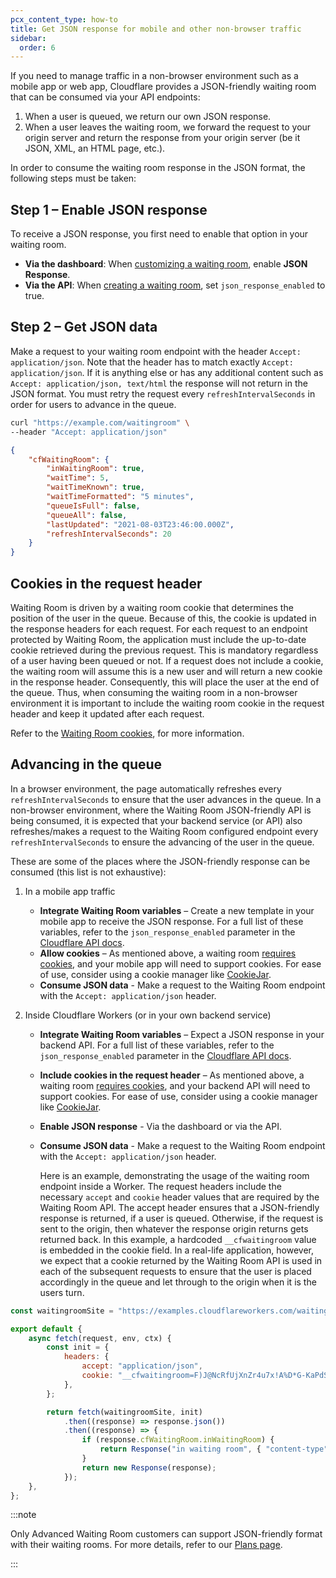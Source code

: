 ```yaml
---
pcx_content_type: how-to
title: Get JSON response for mobile and other non-browser traffic
sidebar:
  order: 6
---
```


If you need to manage traffic in a non-browser environment such as a mobile app or web app, Cloudflare provides a JSON-friendly waiting room that can be consumed via your API endpoints:

1. When a user is queued, we return our own JSON response.
2. When a user leaves the waiting room, we forward the request to your origin server and return the response from your origin server (be it JSON, XML, an HTML page, etc.).

In order to consume the waiting room response in the JSON format, the following steps must be taken:

## Step 1 – Enable JSON response

To receive a JSON response, you first need to enable that option in your waiting room.

- **Via the dashboard**: When [customizing a waiting room](/waiting-room/how-to/customize-waiting-room/), enable **JSON Response**.
- **Via the API**: When [creating a waiting room](/api/resources/waiting_rooms/methods/create/), set `json_response_enabled` to true.

## Step 2 – Get JSON data

Make a request to your waiting room endpoint with the header `Accept: application/json`. Note that the header has to match exactly `Accept: application/json`. If it is anything else or has any additional content such as `Accept: application/json, text/html` the response will not return in the JSON format. You must retry the request every `refreshIntervalSeconds` in order for users to advance in the queue.

```bash title="Request"
curl "https://example.com/waitingroom" \
--header "Accept: application/json"
```

```json title="Response"
{
	"cfWaitingRoom": {
		"inWaitingRoom": true,
		"waitTime": 5,
		"waitTimeKnown": true,
		"waitTimeFormatted": "5 minutes",
		"queueIsFull": false,
		"queueAll": false,
		"lastUpdated": "2021-08-03T23:46:00.000Z",
		"refreshIntervalSeconds": 20
	}
}
```

## Cookies in the request header

Waiting Room is driven by a waiting room cookie that determines the position of the user in the queue. Because of this, the cookie is updated in the response headers for each request. For each request to an endpoint protected by Waiting Room, the application must include the up-to-date cookie retrieved during the previous request. This is mandatory regardless of a user having been queued or not. If a request does not include a cookie, the waiting room will assume this is a new user and will return a new cookie in the response header. Consequently, this will place the user at the end of the queue. Thus, when consuming the waiting room in a non-browser environment it is important to include the waiting room cookie in the request header and keep it updated after each request.

Refer to the [Waiting Room cookies](/waiting-room/reference/waiting-room-cookie/), for more information.

## Advancing in the queue

In a browser environment, the page automatically refreshes every `refreshIntervalSeconds` to ensure that the user advances in the queue. In a non-browser environment, where the Waiting Room JSON-friendly API is being consumed, it is expected that your backend service (or API) also refreshes/makes a request to the Waiting Room configured endpoint every `refreshIntervalSeconds` to ensure the advancing of the user in the queue.

These are some of the places where the JSON-friendly response can be consumed (this list is not exhaustive):

1. In a mobile app traffic

   - **Integrate Waiting Room variables** – Create a new template in your mobile app to receive the JSON response. For a full list of these variables, refer to the `json_response_enabled` parameter in the [Cloudflare API docs](/api/resources/waiting_rooms/methods/create/).
   - **Allow cookies** – As mentioned above, a waiting room [requires cookies](/waiting-room/reference/waiting-room-cookie/), and your mobile app will need to support cookies. For ease of use, consider using a cookie manager like [CookieJar](https://pkg.go.dev/net/http#CookieJar).
   - **Consume JSON data** - Make a request to the Waiting Room endpoint with the `Accept: application/json` header.

2. Inside Cloudflare Workers (or in your own backend service)

   - **Integrate Waiting Room variables** – Expect a JSON response in your backend API. For a full list of these variables, refer to the `json_response_enabled` parameter in the [Cloudflare API docs](/api/resources/waiting_rooms/methods/create/).
   - **Include cookies in the request header** – As mentioned above, a waiting room [requires cookies](/waiting-room/reference/waiting-room-cookie/), and your backend API will need to support cookies. For ease of use, consider using a cookie manager like [CookieJar](https://pkg.go.dev/net/http#CookieJar).
   - **Enable JSON response** - Via the dashboard or via the API.
   - **Consume JSON data** - Make a request to the Waiting Room endpoint with the `Accept: application/json` header.

     Here is an example, demonstrating the usage of the waiting room endpoint inside a Worker. The request headers include the necessary `accept` and `cookie` header values that are required by the Waiting Room API. The accept header ensures that a JSON-friendly response is returned, if a user is queued. Otherwise, if the request is sent to the origin, then whatever the response origin returns gets returned back. In this example, a hardcoded `__cfwaitingroom` value is embedded in the cookie field. In a real-life application, however, we expect that a cookie returned by the Waiting Room API is used in each of the subsequent requests to ensure that the user is placed accordingly in the queue and let through to the origin when it is the users turn.

```javascript
const waitingroomSite = "https://examples.cloudflareworkers.com/waiting-room";

export default {
	async fetch(request, env, ctx) {
		const init = {
			headers: {
				accept: "application/json",
				cookie: "__cfwaitingroom=F)J@NcRfUjXnZr4u7x!A%D*G-KaPdSgV",
			},
		};

		return fetch(waitingroomSite, init)
			.then((response) => response.json())
			.then((response) => {
				if (response.cfWaitingRoom.inWaitingRoom) {
					return Response("in waiting room", { "content-type": "text/html" });
				}
				return new Response(response);
			});
	},
};
```

:::note

Only Advanced Waiting Room customers can support JSON-friendly format with their waiting rooms. For more details, refer to our [Plans page](/waiting-room/plans/).

:::
